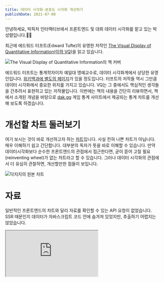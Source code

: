 ```yaml
---
title: 데이터 시각화-분포도 시각화 개선하기
publishDate: 2021-07-08
---
```


안녕하세요, 빅픽처 인터랙티브에서 프론트엔드 및 대회 데이터 시각화를 맡고 있는 박성렬입니다.👋🏼

최근에 에드워드 터프트(Edward Tufte)의 유명한 저작인 [The Visual Display of Quantitative Information(이하 VQ)](https://www.amazon.com/Visual-Display-Quantitative-Information/dp/1930824130)을 읽고 있습니다.

![The Visual Display of Quantitative Information의 책 커버](book-VQ.gif)

에드워드 터프트는 통계학자이자 예일대 명예교수로, 데이터 시각화계에서 상당한 유명인입니다. [위키백과에 별도의 페이지](https://en.wikipedia.org/wiki/Edward_Tufte)가 있을 정도입니다. 터프트의 저작들 역시 그만큼 데이터 시각화에서 중요한 위치를 가지고 있습니다. VQ는 그 중에서도 핵심적인 생각들을 간추려서 표현하고 있는 저작물입니다. 이번에는 책의 내용을 간단히 리뷰하면서, 책에서 소개된 개념을 바탕으로 [dak.gg](https://dak.gg) 게임 통계 사이트에서 제공되는 통계 차트를 개선해 보도록 하겠습니다.

# 개선할 차트 둘러보기

여기 보시는 것이 바로 개선하고자 하는 [차트](https://dak.gg/pubg/statistics/rating/squad)입니다. 사실 전혀 나쁜 차트가 아닙니다. 매우 이해하기 쉽고 간단합니다. 대부분의 독자가 뜻을 바로 이해할 수 있습니다. 만약 데이터시각화보다 순수한 프론트엔드의 관점에서 접근한다면, 굳이 뜯어 고칠 필요(reinventing wheel)가 없는 차트라고 할 수 있습니다. 그러나 데이터 시각화의 관점에서 더 유심히 관찰하면, 개선할만한 점들이 보입니다.

![닥지지의 원본 차트](dakgg-squad-rating-distribution-original.png)

# 자료

일반적인 프론트엔드의 차트와 달리 자료를 확인할 수 있는 API 요청이 없었습니다. SSR 때문인지 데이터가 자바스크립트 코드 안에 숨겨져 있었지만, 추출하기 어렵지는 않았습니다.

<iframe
  src="https://rabelais.static.observableusercontent.com/worker/embedworker.f4affcf059d56c5f4a7acb63e375a013484125a91b161df8b624df404a0461e7.html?cells=data%2Clabels"
  sandbox="allow-same-origin allow-scripts allow-downloads allow-popups allow-forms allow-popups-to-escape-sandbox allow-top-navigation-by-user-activation"
  allow="geolocation; microphone; camera; midi; encrypted-media; autoplay; accelerometer; magnetometer; gyroscope; vr"
/>

내용을 확인해 본 결과, 자료에 쓸모 없는 정보가 있습니다. 비어있는 값("0.00")이 너무 많습니다. 차트는 자료를 그대로 반영하고 있어서, x축이 쓸데 없이 길게 표현됩니다. 처음에는 해당 웹페이지가 범용적으로 사용되는 차트 라이브러리를 사용하고 있어서 그것이 문제라고 생각했지만, 자료부터가 잘못되어 있었습니다. rating에 아무도 속하는 사용자가 없는데 굳이 해당 rating을 이름값으로 보여줄 필요는 없습니다. 따라서 비어있는 값들을 우선 제거하여 새로운 자료를 우선 생성했습니다.

| If the statistics are boring, then you've got the wrong numbers - p.80
| 별로 눈길을 끌지 못하는 통계 자료가 나왔다면, 수치 자체가 잘못된 것일 수 있다.

<iframe
  src="https://rabelais.static.observableusercontent.com/worker/embedworker.f4affcf059d56c5f4a7acb63e375a013484125a91b161df8b624df404a0461e7.html?cells=reduceds%2CnewData"
  sandbox="allow-same-origin allow-scripts allow-downloads allow-popups allow-forms allow-popups-to-escape-sandbox allow-top-navigation-by-user-activation"
  allow="geolocation; microphone; camera; midi; encrypted-media; autoplay; accelerometer; magnetometer; gyroscope; vr"
/>

# 재구현

원본 차트에서 사용한 차트 라이브러리를 사용하지 않고, 필요없는 값을 제거한 자료와 D3.js를 사용하여 원본을 최대한 재현해 보았습니다. 자세한 코드는 링크를 클릭하여 Observablehq 페이지에서 확인하실 수 있습니다.

<iframe
  src="https://rabelais.static.observableusercontent.com/worker/embedworker.f4affcf059d56c5f4a7acb63e375a013484125a91b161df8b624df404a0461e7.html?cells=chartA"
  sandbox="allow-same-origin allow-scripts allow-downloads allow-popups allow-forms allow-popups-to-escape-sandbox allow-top-navigation-by-user-activation"
  allow="geolocation; microphone; camera; midi; encrypted-media; autoplay; accelerometer; magnetometer; gyroscope; vr"
/>

재현해 보았을 때, 몇 가지 문제점들이 눈에 들어옵니다.

- 쓸모 없는 눈금(grid)이 있습니다.
- `500~800`과 `3600~3850`은 사실상 값이 보이지 않습니다.
- 가로 축(x)에 너무 많은 자료가 표기되고 있습니다.

# Data-ink Ratio

VQ에서 에드워드 터프트가 반복하여 주장하는 내용 중에 Data-ink ratio라는 것이 있습니다.

![data-ink ratio의 공식](data-ink-ratio-equation.png)

data-ink ratio를 위와 같이 정의했을 때, data-ink ratio가 1 이하로 수렴할수록 좋은 차트라는 것입니다.

우선 어떤 자료가 실질적인 자료인지 구분하기 위해서 위의 차트에서 사용자가 필요로 하는 데이터를 추측해 보면 아래와 같습니다.

| 특정 이름표(label)의 대략적인 값(원본 차트 기준 y축에서의 상대적 위치)

값의 단위가 퍼센트이므로, 사용자는 정확한 값 보다는 대략적인 값과, 그 상대적인 의미에 관심을 둘 것입니다. 보고자 하는 자료가 상대적으로 낮은지 높은지가 중요하지, 그 값이 4.3인지 4.4인지는 그다지 중요한 자료가 아닙니다. 따라서 data-ink ratio를 줄이기 위해 눈금은 과감히 축소해도 상관 없습니다.

![모아레 효과 애니메이션](moire-effect.gif)

또한 바 그래프가 매우 작은 공간안에 강한 색상으로 표기되어 있어서, 바들이 밀집한 구간에서는 서로를 구별하기가 쉽지 않습니다. 강렬한 색의 대조가 밀집하다보니 모아레 현상이 발생하여 착시에 눈길을 쉽게 빼앗기게 됩니다. 바를 축소하거나, 색상을 옅게 하여 착시 효과를 줄일 수 있습니다. 색상을 옅게/짙게 표기하거나 도형의 굵기를 얇게/두껍게 표기하는 것도 data-ink ratio에 영향을 줍니다.

그 외에도 가로 축(x)의 이름값들은 모두 개별적인 의미가 아니고 50단위로 점차 증가하는 순열을 단순히 구간별로 분리(Binning)한 것이기 때문에, 생략할 여지가 있습니다.

# 수정한 차트

<iframe src="https://rabelais.static.observableusercontent.com/worker/embedworker.f4affcf059d56c5f4a7acb63e375a013484125a91b161df8b624df404a0461e7.html?cells=chartB" />

- 바의 두께를 축소하고, 눈금을 제거했습니다. 대신 음영으로 눈금을 표기했습니다: 모아레 현상이 제거되어 훨씬 읽기 편해졌습니다. 음영으로 자료가 직접 눈금을 품도록 하는 방식은, 에드워드 터프트가 소개한 방식을 사용했습니다.
- 눈금의 단위를 0.5에서 1 단위로 조절했습니다.
- 반응형으로 차트를 그릴 수 있도록, 축을 회전시켜 밀도가 더 높은 자료를 세로로 가게 변경했습니다.
- data-ink ratio를 통하여 확보된 빈 공간을 사용하는 것도 에드워드 터프트의 아이디어입니다. 자료의 세세한 디테일은 사용자가 직접 마우스를 올려 확인할 수 있는 방식으로 변경했습니다. 이 때 디테일은 기존에 눈금이 있던 공간에 표기됩니다.
  | The space opened up by erasing can be effectively used - p.105
  | 삭제를 통하여 얻은 공간을 효율적으로 사용할 수 있다.
- 자료에서 가장 인상적인 부분을 강조했습니다.
- 자료의 실질적인 좌표에 해당하는 부분에 점을 그려서, 1) 0에 준하는 아주 작은 값을 확인하고, 2) 서로 다른 부분을 쉽게 비교할 수 있도록 했습니다.

# 에드워드 터프트의 다섯가지 덕목

언급한 내용 이외에도 에드워드 터프트가 정리한 다섯가지 덕목을 기초로 했습니다. 이번 작업을 통해 실무적인 관점에서 살펴보기는 했으나, 결국은 모든 데이터시각화를 관통하는 일관된 기준이 있습니다.

- Above all else show the data
- 무엇보다 자료의 표기를 우선해라

- Maximize the data-ink ratio
- data-ink ratio를 극대화해라

- Erase non-data ink
- 자료와 무관한 잉크의 사용을 줄여라

- Erase redundant data-ink
- 중복되는 자료에 대한 잉크의 사용을 줄여라

- Revise and edit
- 수정하고 편집하라
